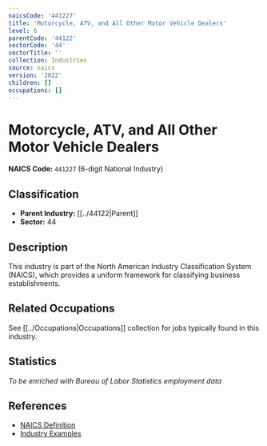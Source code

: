 ```yaml
---
naicsCode: '441227'
title: 'Motorcycle, ATV, and All Other Motor Vehicle Dealers'
level: 6
parentCode: '44122'
sectorCode: '44'
sectorTitle: ''
collection: Industries
source: naics
version: '2022'
children: []
occupations: []
---
```

# Motorcycle, ATV, and All Other Motor Vehicle Dealers

**NAICS Code:** `441227` (6-digit National Industry)

## Classification

- **Parent Industry:** [[../44122|Parent]]
- **Sector:** 44

## Description

This industry is part of the North American Industry Classification System (NAICS), which provides a uniform framework for classifying business establishments.

## Related Occupations

See [[../Occupations|Occupations]] collection for jobs typically found in this industry.

## Statistics

*To be enriched with Bureau of Labor Statistics employment data*

## References

- [NAICS Definition](https://www.census.gov/naics/)
- [Industry Examples](https://www.census.gov/naics/2022NAICS/)
